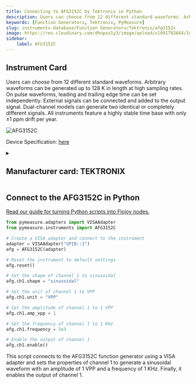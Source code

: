 ```yaml
---
title: Connecting to AFG3152C by Tektronix in Python
description: Users can choose from 12 different standard waveforms. Arbitrary waveforms can be generated up to 128 K in length at high sampling rates. On pulse waveforms, leading and trailing edge time can be set independently. External signals can be connected and added to the output signal. Dual-channel models can generate two identical or completely different signals. All instruments feature a highly stable time base with only ±1 ppm drift per year.
keywords: [Function Generators, Tektronix, PyMeasure] 
slug: instruments-database/Function Generators/Tektronix/afg3152c 
image: https://res.cloudinary.com/dhopxs1y3/image/upload/v1691782664/Instruments/Function%20Generators/AFG3152C/AFG3152C.jpg
sidebar:
    label: AFG3152C 
---
```



## Instrument Card

Users can choose from 12 different standard waveforms. Arbitrary waveforms can be generated up to 128 K in length at high sampling rates. On pulse waveforms, leading and trailing edge time can be set independently. External signals can be connected and added to the output signal. Dual-channel models can generate two identical or completely different signals. All instruments feature a highly stable time base with only ±1 ppm drift per year.

![AFG3152C](https://res.cloudinary.com/dhopxs1y3/image/upload/v1691782664/Instruments/Function%20Generators/AFG3152C/AFG3152C.jpg)

Device Specification: [here](https://download.tek.com/datasheet/AFG3000C-Arbitrary-Function-Generator-Datasheet-75W282817.pdf)

<details style={{ marginTop: "15px"}}>
<summary><h2 style={{display:'inline'}}>Manufacturer card: TEKTRONIX</h2></summary>

![TEKTRONIX](https://res.cloudinary.com/dhopxs1y3/image/upload/v1692806108/Instruments/Vendor%20Logos/Tektronix.png)

Tektronix, Inc., historically widely known as Tek, is an American company best known for manufacturing test and measurement devices such as [oscilloscopes](https://en.wikipedia.org/wiki/Oscilloscope), [logic analyzers](https://en.wikipedia.org/wiki/Logic_analyzer), and video and mobile test protocol equipment.

- Headquarters: USA
- Yearly Revenue (millions, USD): 5800
- Vendor Website: [here](https://www.tek.com/en)

</details>


<FeaturedInstrumentVideo category="FUNCTION_GENERATORS" />

## Connect to the AFG3152C in Python

[Read our guide for turning Python scripts into Flojoy nodes.](https://docs.flojoy.ai/contribution/blocks/custom-flojoy-block/)



<Tabs>
<TabItem value="Flojoy" label="Flojoy" className="flojoy-instrument-tabs">

<SectionsCard category="FUNCTION_GENERATORS" manufacturer="Tektronix"></SectionsCard>

</TabItem>
<TabItem value="PyMeasure" label="PyMeasure">

```python
from pymeasure.adapters import VISAAdapter
from pymeasure.instruments import AFG3152C

# Create a VISA adapter and connect to the instrument
adapter = VISAAdapter("GPIB::1")
afg = AFG3152C(adapter)

# Reset the instrument to default settings
afg.reset()

# Set the shape of channel 1 to sinusoidal
afg.ch1.shape = "sinusoidal"

# Set the unit of channel 1 to VPP
afg.ch1.unit = "VPP"

# Set the amplitude of channel 1 to 1 VPP
afg.ch1.amp_vpp = 1

# Set the frequency of channel 1 to 1 KHz
afg.ch1.frequency = 1e3

# Enable the output of channel 1
afg.ch1.enable()
```

This script connects to the AFG3152C function generator using a VISA adapter and sets the properties of channel 1 to generate a sinusoidal waveform with an amplitude of 1 VPP and a frequency of 1 KHz. Finally, it enables the output of channel 1.

</TabItem>
</Tabs>